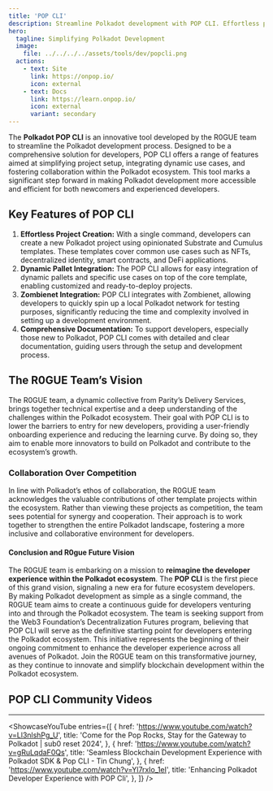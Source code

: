 ```yaml
---
title: 'POP CLI'
description: Streamline Polkadot development with POP CLI. Effortless project setup, dynamic pallet integration, and comprehensive documentation.
hero:
  tagline: Simplifying Polkadot Development
  image: 
    file: ../../../../assets/tools/dev/popcli.png
  actions:
    - text: Site
      link: https://onpop.io/
      icon: external
    - text: Docs
      link: https://learn.onpop.io/
      icon: external
      variant: secondary
---
```



The **Polkadot POP CLI** is an innovative tool developed by the R0GUE team to streamline the Polkadot development process. Designed to be a comprehensive solution for developers, POP CLI offers a range of features aimed at simplifying project setup, integrating dynamic use cases, and fostering collaboration within the Polkadot ecosystem. This tool marks a significant step forward in making Polkadot development more accessible and efficient for both newcomers and experienced developers.

## Key Features of POP CLI
1. **Effortless Project Creation:** With a single command, developers can create a new Polkadot project using opinionated Substrate and Cumulus templates. These templates cover common use cases such as NFTs, decentralized identity, smart contracts, and DeFi applications.
2. **Dynamic Pallet Integration:** The POP CLI allows for easy integration of dynamic pallets and specific use cases on top of the core template, enabling customized and ready-to-deploy projects.
3. **Zombienet Integration:** POP CLI integrates with Zombienet, allowing developers to quickly spin up a local Polkadot network for testing purposes, significantly reducing the time and complexity involved in setting up a development environment.
4. **Comprehensive Documentation:** To support developers, especially those new to Polkadot, POP CLI comes with detailed and clear documentation, guiding users through the setup and development process.

## The R0GUE Team’s Vision
The R0GUE team, a dynamic collective from Parity’s Delivery Services, brings together technical expertise and a deep understanding of the challenges within the Polkadot ecosystem. Their goal with POP CLI is to lower the barriers to entry for new developers, providing a user-friendly onboarding experience and reducing the learning curve. By doing so, they aim to enable more innovators to build on Polkadot and contribute to the ecosystem’s growth.

### Collaboration Over Competition
In line with Polkadot’s ethos of collaboration, the R0GUE team acknowledges the valuable contributions of other template projects within the ecosystem. Rather than viewing these projects as competition, the team sees potential for synergy and cooperation. Their approach is to work together to strengthen the entire Polkadot landscape, fostering a more inclusive and collaborative environment for developers.

#### Conclusion and R0gue Future Vision
The R0GUE team is embarking on a mission to **reimagine the developer experience within the Polkadot ecosystem**. The **POP CLI** is the first piece of this grand vision, signaling a new era for future ecosystem developers. By making Polkadot development as simple as a single command, the R0GUE team aims to create a continuous guide for developers venturing into and through the Polkadot ecosystem.
The team is seeking support from the Web3 Foundation’s Decentralization Futures program, believing that POP CLI will serve as the definitive starting point for developers entering the Polkadot ecosystem. This initiative represents the beginning of their ongoing commitment to enhance the developer experience across all avenues of Polkadot.
Join the R0GUE team on this transformative journey, as they continue to innovate and simplify blockchain development within the Polkadot ecosystem.

## POP CLI Community Videos
------------
<ShowcaseYouTube
  entries={[
      {
      href: 'https://www.youtube.com/watch?v=Ll3nlshPg_U',
      title: 'Come for the Pop Rocks, Stay for the Gateway to Polkadot | sub0 reset 2024',
        },
    {
      href: 'https://www.youtube.com/watch?v=gRuLqdaF0Qs',
      title: 'Seamless Blockchain Development Experience with Polkadot SDK & Pop CLI - Tin Chung',
        },
          {
      href: 'https://www.youtube.com/watch?v=Yl7rxIo_1eI',
      title: 'Enhancing Polkadot Developer Experience with POP Cli',
          },
  ]} />